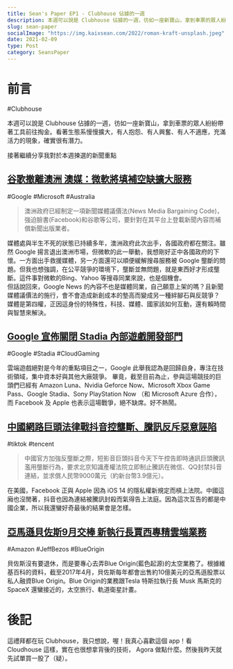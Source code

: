 ```yaml
---
title: Sean's Paper EP1 - Clubhouse 佔據的一週
description: 本週可以說是 Clubhouse 佔據的一週，彷如一座新寶山，拿到車票的眾人紛紛帶著工具前往掏金。看著生態系慢慢擴大，有人抱怨、有人興奮、有人不適應，充滿活力的現象，確實很有潛力。
slug: sean-paper
socialImage: "https://img.kaixsean.com/2022/roman-kraft-unsplash.jpeg"
date: 2021-02-09
type: Post
category: SeansPaper
---
```

# 前言

#Clubhouse

本週可以說是 Clubhouse 佔據的一週，彷如一座新寶山，拿到車票的眾人紛紛帶著工具前往掏金。看著生態系慢慢擴大，有人抱怨、有人興奮、有人不適應，充滿活力的現象，確實很有潛力。

接著繼續分享我對於本週揀選的新聞重點

## [谷歌撤離澳洲 澳媒：微軟將填補空缺擴大服務](https://www.rti.org.tw/news/view/id/2090652) 

#Google #Microsoft #Australia

> 澳洲政府已經制定一項新聞媒體議價法(News Media Bargaining Code)，強迫臉書(Facebook)和谷歌等公司，要針對在其平台上登載新聞內容而補償新聞出版業者。

媒體處與半生不死的狀態已持續多年，澳洲政府此次出手，各國政府都在關注。雖然 Google 揚言退出澳洲市場，但微軟的此一舉動，我想剛好正中各國政府的下懷。一方面出手救援媒體，另一方面還可以順便緩解搜尋服務被 Google 壟斷的問題。但我也想強調，在公平競爭的環境下，壟斷並無問題，就是東西好才形成壟斷。這件事對微軟的Bing、Yahoo 等搜尋同業來說，也是個機會。  
但話說回來，Google News 的內容不也是媒體同業，自己願意上架的嗎？且新聞媒體議價法的施行，會不會造成新創成本的墊高而變成另一種絆腳石與反競爭？  
媒體是第四權，正因這身份的特殊性，科技、媒體、國家該如何互動，還有賴時間與智慧來解決。

## [Google 宣佈關閉 Stadia 內部遊戲開發部門](https://www.inside.com.tw/article/22453-google-shutters-in-house-stadia-games-development-studio)

#Google #Stadia #CloudGaming

雲端遊戲絕對是今年的重點項目之一，Google 此舉我認為是回歸自身，專注在技術領域，集中資本好與其他大廠競爭。
畢竟，截至目前為止，參與這場競技的巨頭們已經有 Amazon Luna、Nvidia Geforce Now、Microsoft Xbox Game Pass、Google Stadia、Sony PlayStation Now （和 Microsoft Azure 合作），而 Facebook 及 Apple 也表示這場戰爭，絕不缺席。好不熱鬧。

## [中國網路巨頭法律戰抖音控壟斷、騰訊反斥惡意誣陷](https://www.cna.com.tw/news/firstnews/202102020324.aspx)

#tiktok #tencent 

> 中國官方加強反壟斷之際，短影音巨頭抖音今天下午控告即時通訊巨頭騰訊濫用壟斷行為，要求北京知識產權法院立即制止騰訊在微信、QQ封禁抖音連結，並求償人民幣9000萬元（約新台幣3.9億元）。

在美國，Facebook 正與 Apple 因為 iOS 14 的隱私權新規定而槓上法院。中國這廂也沒閒著，抖音也因為連結被騰訊封殺而氣得告上法庭。因為這次互告的都是中國企業，所以我還蠻好奇最後的結果會是怎樣。

## [亞馬遜貝佐斯9月交棒 新執行長賈西專精雲端業務](https://www.cna.com.tw/news/firstnews/202102030025.aspx) 

#Amazon #JeffBezos #BlueOrigin

貝佐斯沒有要退休，而是要專心去弄Blue Origin(藍色起源)的太空業務了。根據維基百科的資料，截至2017年4月，貝佐斯每年都會出售約10億美元的亞馬遜股票以私人融資Blue Origin。Blue Origin的業務跟Tesla 特斯拉執行長 Musk 馬斯克的 SpaceX 還蠻接近的，太空旅行、軌道衛星計畫。

# 後記
這禮拜都在玩 Clubhouse，我只想說，喔！我真心喜歡這個 app！看 Cloudhouse 這樣，實在也很想拿背後的技術， Agora 做點什麼。然後我昨天就先試單買一股了（疑）。